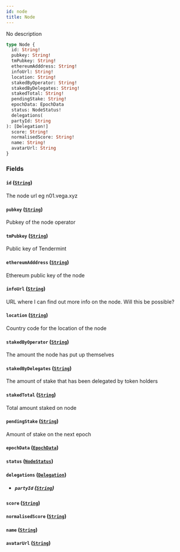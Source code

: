 ```yaml
---
id: node
title: Node
---
```



No description

```graphql
type Node {
  id: String!
  pubkey: String!
  tmPubkey: String!
  ethereumAdddress: String!
  infoUrl: String!
  location: String!
  stakedByOperator: String!
  stakedByDelegates: String!
  stakedTotal: String!
  pendingStake: String!
  epochData: EpochData
  status: NodeStatus!
  delegations(
  partyId: String
): [Delegation!]
  score: String!
  normalisedScore: String!
  name: String!
  avatarUrl: String
}
```


### Fields

#### `id` ([`String`](/docs/v0.47/graphql/scalars/string))

The node url eg n01.vega.xyz


#### `pubkey` ([`String`](/docs/v0.47/graphql/scalars/string))

Pubkey of the node operator


#### `tmPubkey` ([`String`](/docs/v0.47/graphql/scalars/string))

Public key of Tendermint


#### `ethereumAdddress` ([`String`](/docs/v0.47/graphql/scalars/string))

Ethereum public key of the node


#### `infoUrl` ([`String`](/docs/v0.47/graphql/scalars/string))

URL where I can find out more info on the node. Will this be possible?


#### `location` ([`String`](/docs/v0.47/graphql/scalars/string))

Country code for the location of the node


#### `stakedByOperator` ([`String`](/docs/v0.47/graphql/scalars/string))

The amount the node has put up themselves


#### `stakedByDelegates` ([`String`](/docs/v0.47/graphql/scalars/string))

The amount of stake that has been delegated by token holders


#### `stakedTotal` ([`String`](/docs/v0.47/graphql/scalars/string))

Total amount staked on node


#### `pendingStake` ([`String`](/docs/v0.47/graphql/scalars/string))

Amount of stake on the next epoch


#### `epochData` ([`EpochData`](/docs/v0.47/graphql/objects/epoch-data))




#### `status` ([`NodeStatus`](/docs/v0.47/graphql/enums/node-status))




#### `delegations` ([`Delegation`](/docs/v0.47/graphql/objects/delegation))


- ##### `partyId` ([`String`](/docs/v0.47/graphql/scalars/string))




#### `score` ([`String`](/docs/v0.47/graphql/scalars/string))




#### `normalisedScore` ([`String`](/docs/v0.47/graphql/scalars/string))




#### `name` ([`String`](/docs/v0.47/graphql/scalars/string))




#### `avatarUrl` ([`String`](/docs/v0.47/graphql/scalars/string))






